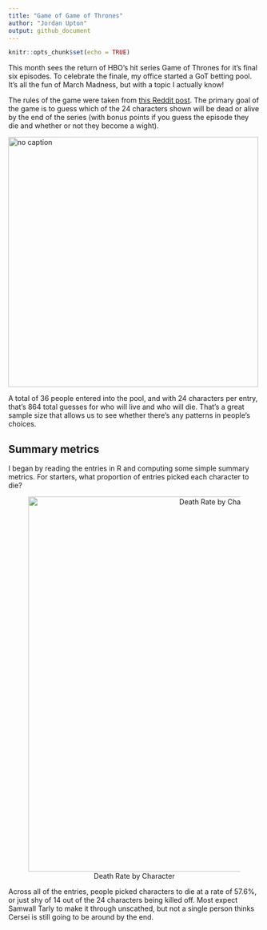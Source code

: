 ```yaml
---
title: "Game of Game of Thrones"
author: "Jordan Upton"
output: github_document
---
```


```r
knitr::opts_chunk$set(echo = TRUE)
```

This month sees the return of HBO's hit series Game of Thrones for it's final six episodes.  To celebrate the finale, my office started a GoT betting pool.  It's all the fun of March Madness, but with a topic I actually know!

The rules of the game were taken from [this Reddit post](https://www.reddit.com/r/gameofthrones/comments/akq0rm/spoilers_game_of_thrones_season_8_deadpool_is/).  The primary goal of the game is to guess which of the 24 characters shown will be dead or alive by the end of the series (with bonus points if you guess the episode they die and whether or not they become a wight).


[![no caption](pics/all.png){width=500px}](https://www.reddit.com/r/gameofthrones/comments/akq0rm/spoilers_game_of_thrones_season_8_deadpool_is/)


A total of 36 people entered into the pool, and with 24 characters per entry, that's 864 total guesses for who will live and who will die.  That's a great sample size that allows us to see whether there's any patterns in people's choices.


## Summary metrics

I began by reading the entries in R and computing some simple summary metrics.  For starters, what proportion of entries picked each character to die?

<center>

![Death Rate by Character](plots/Death Rate.png){width=750px}

</center>

Across all of the entries, people picked characters to die at a rate of 57.6%, or just shy of 14 out of the 24 characters being killed off.  Most expect Samwall Tarly to make it through unscathed, but not a single person thinks Cersei is still going to be around by the end.
